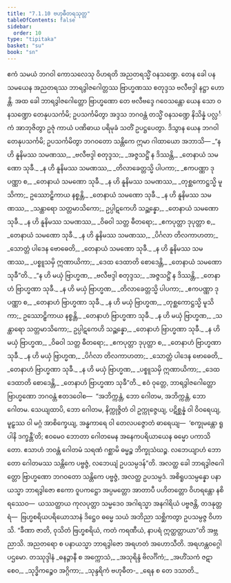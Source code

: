 ```yaml
---
title: "7.1.10 ဗဟုဓီတရသုတ္တ"
tableOfContents: false
sidebar:
  order: 10
type: "tipitaka"
basket: "su"
book: "sn"
---
```



<DynamicBreadcrumb />

<Division number="196" book="sn" e="ch" v="18" p="307">

<Paragraph number="1200" book="sn">
ဧကံ သမယံ ဘဂဝါ ကောသလေသု ဝိဟရတိ အညတရသ္မိံ ဝနသဏ္ဍေ. တေန ခေါ ပန သမယေန အညတရဿ ဘာရဒွါဇဂေါတ္တဿ ဗြာဟ္မဏဿ စတုဒ္ဒသ ဗလီဗဒ္ဒါ နဋ္ဌာ ဟောန္တိ. အထ ခေါ ဘာရဒွါဇဂေါတ္တော ဗြာဟ္မဏော တေ ဗလီဗဒ္ဒေ ဂဝေသန္တော ယေန သော ဝနသဏ္ဍော တေနုပသင်္ကမိ; ဥပသင်္ကမိတွာ အဒ္ဒသ ဘဂဝန္တံ တသ္မိံ ဝနသဏ္ဍေ နိသိန္နံ ပလ္လင်္ကံ အာဘုဇိတွာ ဥဇုံ ကာယံ ပဏိဓာယ ပရိမုခံ သတိံ ဥပဋ္ဌပေတွာ. ဒိသွာန ယေန ဘဂဝါ တေနုပသင်္ကမိ; ဥပသင်္ကမိတွာ ဘဂဝတော သန္တိကေ ဣမာ ဂါထာယော အဘာသိ—
</Paragraph>

<Paragraph number="1201" type="verses" book="sn">
_“န ဟိ နူနိမဿ သမဏဿ,_  
_ဗလီဗဒ္ဒါ စတုဒ္ဒသ;_  
_အဇ္ဇသဋ္ဌိံ န ဒိဿန္တိ,_  
_တေနာယံ သမဏော သုခီ._  

</Paragraph>

<Paragraph number="1202" type="verses" book="sn">
_န ဟိ နူနိမဿ သမဏဿ,_  
_တိလာခေတ္တသ္မိ ပါပကာ;_  
_ဧကပဏ္ဏာ ဒုပဏ္ဏာ စ,_  
_တေနာယံ သမဏော သုခီ._  

</Paragraph>

<Paragraph number="1203" type="verses" book="sn">
_န ဟိ နူနိမဿ သမဏဿ,_  
_တုစ္ဆကောဋ္ဌသ္မိ မူသိကာ;_  
ဥဿောဠှိကာယ နစ္စန္တိ,_  
_တေနာယံ သမဏော သုခီ._  

</Paragraph>

<Paragraph number="1204" type="verses" book="sn">
_န ဟိ နူနိမဿ သမဏဿ,_  
_သန္ထာရော သတ္တမာသိကော;_  
ဥပ္ပါဋကေဟိ သဉ္ဆန္နော,_  
_တေနာယံ သမဏော သုခီ._  

</Paragraph>

<Paragraph number="1205" type="verses" book="sn">
_န ဟိ နူနိမဿ သမဏဿ,_  
_ဝိဓဝါ သတ္တ ဓီတရော;_  
_ဧကပုတ္တာ ဒုပုတ္တာ စ,_  
_တေနာယံ သမဏော သုခီ._  

</Paragraph>

<Paragraph number="1206" type="verses" book="sn">
_န ဟိ နူနိမဿ သမဏဿ,_  
_ပိင်္ဂလာ တိလကာဟတာ;_  
_သောတ္တံ ပါဒေန ဗောဓေတိ,_  
_တေနာယံ သမဏော သုခီ._  

</Paragraph>

<Paragraph number="1207" type="verses" book="sn">
_န ဟိ နူနိမဿ သမဏဿ,_  
_ပစ္စူသမှိ ဣဏာယိကာ;_  
_ဒေထ ဒေထာတိ စောဒေန္တိ,_  
_တေနာယံ သမဏော သုခီ”တိ._  

</Paragraph>

<Paragraph number="1208" type="verses" book="sn">
_“န ဟိ မယှံ ဗြာဟ္မဏ,_  
_ဗလီဗဒ္ဒါ စတုဒ္ဒသ;_  
_အဇ္ဇသဋ္ဌိံ န ဒိဿန္တိ,_  
_တေနာဟံ ဗြာဟ္မဏာ သုခီ._  

</Paragraph>

<Paragraph number="1209" type="verses" book="sn">
_န ဟိ မယှံ ဗြာဟ္မဏ,_  
_တိလာခေတ္တသ္မိ ပါပကာ;_  
_ဧကပဏ္ဏာ ဒုပဏ္ဏာ စ,_  
_တေနာဟံ ဗြာဟ္မဏာ သုခီ._  

</Paragraph>

<Paragraph number="1210" type="verses" book="sn">
_န ဟိ မယှံ ဗြာဟ္မဏ,_  
_တုစ္ဆကောဋ္ဌသ္မိ မူသိကာ;_  
ဥဿောဠှိကာယ နစ္စန္တိ,_  
_တေနာဟံ ဗြာဟ္မဏာ သုခီ._  

</Paragraph>

<Paragraph number="1211" type="verses" book="sn">
_န ဟိ မယှံ ဗြာဟ္မဏ,_  
_သန္ထာရော သတ္တမာသိကော;_  
ဥပ္ပါဋကေဟိ သဉ္ဆန္နော,_  
_တေနာဟံ ဗြာဟ္မဏာ သုခီ._  

</Paragraph>

<Paragraph number="1212" type="verses" book="sn">
_န ဟိ မယှံ ဗြာဟ္မဏ,_  
_ဝိဓဝါ သတ္တ ဓီတရော;_  
_ဧကပုတ္တာ ဒုပုတ္တာ စ,_  
_တေနာဟံ ဗြာဟ္မဏာ သုခီ._  

</Paragraph>

<Paragraph number="1213" type="verses" book="sn">
_န ဟိ မယှံ ဗြာဟ္မဏ,_  
_ပိင်္ဂလာ တိလကာဟတာ;_  
_သောတ္တံ ပါဒေန ဗောဓေတိ,_  
_တေနာဟံ ဗြာဟ္မဏာ သုခီ._  

</Paragraph>

<Paragraph number="1214" type="verses" book="sn">
_န ဟိ မယှံ ဗြာဟ္မဏ,_  
_ပစ္စူသမှိ ဣဏာယိကာ;_  
_ဒေထ ဒေထာတိ စောဒေန္တိ,_  
_တေနာဟံ ဗြာဟ္မဏာ သုခီ”တိ._  

</Paragraph>

<Paragraph number="1215" book="sn">
ဧဝံ ဝုတ္တေ, ဘာရဒွါဇဂေါတ္တော ဗြာဟ္မဏော ဘဂဝန္တံ ဧတဒဝေါစ—  “အဘိက္ကန္တံ, ဘော ဂေါတမ, အဘိက္ကန္တံ, ဘော ဂေါတမ. သေယျထာပိ, ဘော ဂေါတမ, နိက္ကုဇ္ဇိတံ ဝါ ဥက္ကုဇ္ဇေယျ, ပဋိစ္ဆန္နံ ဝါ ဝိဝရေယျ, မူဠှဿ ဝါ မဂ္ဂံ အာစိက္ခေယျ, အန္ဓကာရေ ဝါ တေလပဇ္ဇောတံ ဓာရေယျ—  ‘စက္ခုမန္တော ရူပါနိ ဒက္ခန္တီ’တိ; ဧဝမေဝ ဘောတာ ဂေါတမေန အနေကပရိယာယေန ဓမ္မော ပကာသိတော. ဧသာဟံ ဘဝန္တံ ဂေါတမံ သရဏံ ဂစ္ဆာမိ ဓမ္မဉ္စ ဘိက္ခုသံဃဉ္စ. လဘေယျာဟံ ဘောတော ဂေါတမဿ သန္တိကေ ပဗ္ဗဇ္ဇံ, လဘေယျံ ဥပသမ္ပဒန်”တိ.
</Paragraph>

<Paragraph number="1216" book="sn">
အလတ္ထ ခေါ ဘာရဒွါဇဂေါတ္တော ဗြာဟ္မဏော ဘဂဝတော သန္တိကေ ပဗ္ဗဇ္ဇံ, အလတ္ထ ဥပသမ္ပဒံ. အစိရူပသမ္ပန္နော ပနာယသ္မာ ဘာရဒွါဇော ဧကော ဝူပကဋ္ဌော အပ္ပမတ္တော အာတာပီ ပဟိတတ္တော ဝိဟရန္တော နစိရဿေဝ—  ယဿတ္ထာယ ကုလပုတ္တာ သမ္မဒေဝ အဂါရသ္မာ အနဂါရိယံ ပဗ္ဗဇန္တိ, တဒနုတ္တရံ—  ဗြဟ္မစရိယပရိယောသာနံ ဒိဋ္ဌေဝ ဓမ္မေ သယံ အဘိညာ သစ္ဆိကတွာ ဥပသမ္ပဇ္ဇ ဝိဟာသိ. “ခီဏာ ဇာတိ, ဝုသိတံ ဗြဟ္မစရိယံ, ကတံ ကရဏီယံ, နာပရံ ဣတ္ထတ္တာယာ”တိ အဗ္ဘညာသိ. အညတရော စ ပနာယသ္မာ ဘာရဒွါဇော အရဟတံ အဟောသီတိ.

</Paragraph>
</Division>

<Paragraph number="1217" type="center" book="sn">
အရဟန္တဝဂ္ဂေါ ပဌမော.



</Paragraph>

<Paragraph number="1218" type="center" book="sn">
တဿုဒ္ဒါနံ


</Paragraph>

<Paragraph number="1219" type="verses" book="sn">
_ဓနဉ္ဇာနီ စ အက္ကောသံ,_  
_အသုရိန္ဒံ ဗိလင်္ဂိကံ;_  
_အဟိံသကံ ဇဋာ စေဝ,_  
_သုဒ္ဓိကဉ္စေဝ အဂ္ဂိကာ;_  
_သုန္ဒရိကံ ဗဟုဓီတ-_  
_ရေန စ တေ ဒသာတိ._
</Paragraph>